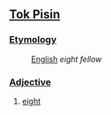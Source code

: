 ==[[Tok Pisin]]==

===[[Etymology]]===
:[[English]] ''eight fellow''

===[[Adjective]]===

#[[eight]]